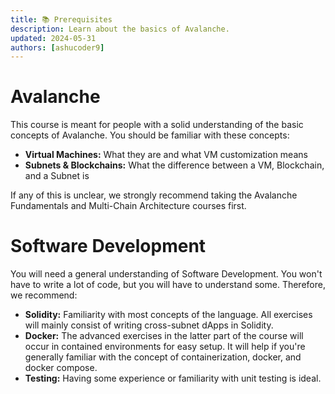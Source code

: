 ```yaml
---
title: 📚 Prerequisites
description: Learn about the basics of Avalanche.
updated: 2024-05-31
authors: [ashucoder9]
---
```


# Avalanche
This course is meant for people with a solid understanding of the basic concepts of Avalanche. You should be familiar with these concepts:

- **Virtual Machines:** What they are and what VM customization means
- **Subnets & Blockchains:** What the difference between a VM, Blockchain, and a Subnet is

If any of this is unclear, we strongly recommend taking the Avalanche Fundamentals and Multi-Chain Architecture courses first.

# Software Development

You will need a general understanding of Software Development. You won't have to write a lot of code, but you will have to understand some. Therefore, we recommend:

- **Solidity:** Familiarity with most concepts of the language. All exercises will mainly consist of writing cross-subnet dApps in Solidity.
- **Docker:** The advanced exercises in the latter part of the course will occur in contained environments for easy setup. It will help if you're generally familiar with the concept of containerization, docker, and docker compose.
- **Testing:** Having some experience or familiarity with unit testing is ideal.